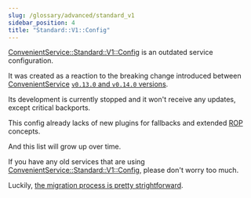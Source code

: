 ```yaml
---
slug: /glossary/advanced/standard_v1
sidebar_position: 4
title: "Standard::V1::Config"
---
```


[ConvenientService::Standard::V1::Config](https://github.com/marian13/convenient_service/blob/main/lib/convenient_service/service/configs/standard/v1.rb) is an outdated service configuration.

It was created as a reaction to the breaking change introduced between [ConvenientService](/) [`v0.13.0` and `v0.14.0` versions](https://github.com/marian13/convenient_service/commit/3125ee5b36e53223e25f744d83ee9959be9c2a36).

Its development is currently stopped and it won't receive any updates, except critical backports.

This config already lacks of new plugins for fallbacks and extended [ROP](https://fsharpforfunandprofit.com/rop) concepts.

And this list will grow up over time.

If you have any old services that are using [ConvenientService::Standard::V1::Config](https://github.com/marian13/convenient_service/blob/main/lib/convenient_service/service/configs/standard/v1.rb), please don't worry too much.

Luckily, [the migration process is pretty strightforward](/guides/advanced/deprecations/how_to_migrate_from_standard_v1).
